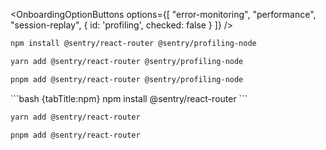 <OnboardingOptionButtons
  options={[
    "error-monitoring",
    "performance",
    "session-replay",
    {
      id: 'profiling',
      checked: false
    }
  ]}
/>

<OnboardingOption optionId="profiling">

```bash {tabTitle:npm}
npm install @sentry/react-router @sentry/profiling-node
```

```bash {tabTitle:yarn}
yarn add @sentry/react-router @sentry/profiling-node
```

```bash {tabTitle:pnpm}
pnpm add @sentry/react-router @sentry/profiling-node
```

</OnboardingOption> 

<OnboardingOption optionId="profiling" hideForThisOption>
  ```bash {tabTitle:npm}
  npm install @sentry/react-router
  ```

  ```bash {tabTitle:yarn}
  yarn add @sentry/react-router
  ```

  ```bash {tabTitle:pnpm}
  pnpm add @sentry/react-router
  ```
</OnboardingOption>

